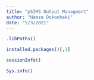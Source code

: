 ```yaml
---
title: "pSIMS Output Managment"
author: "Hamze Dokoohaki"
date: "5/3/2021"
---
```


```r
.libPaths()
```


```r
installed.packages()[,1]
```


```r
sessionInfo()
```



```r
Sys.info()
```